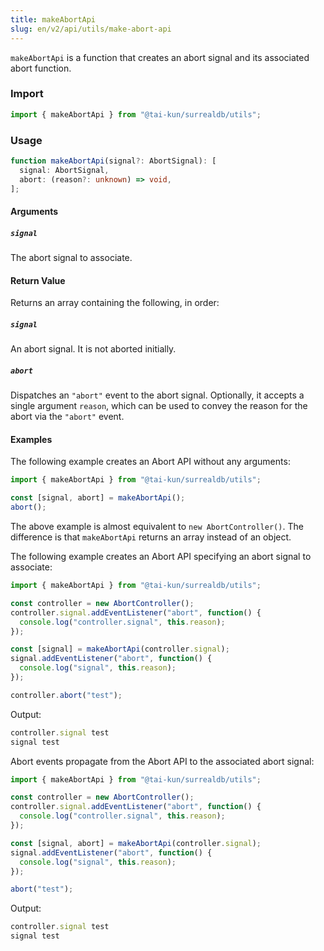 ```yaml
---
title: makeAbortApi
slug: en/v2/api/utils/make-abort-api
---
```


`makeAbortApi` is a function that creates an abort signal and its associated abort function.

### Import

```typescript
import { makeAbortApi } from "@tai-kun/surrealdb/utils";
```

### Usage

```typescript
function makeAbortApi(signal?: AbortSignal): [
  signal: AbortSignal,
  abort: (reason?: unknown) => void,
];
```

#### Arguments

##### `signal`

The abort signal to associate.

#### Return Value

Returns an array containing the following, in order:

##### `signal`

An abort signal. It is not aborted initially.

##### `abort`

Dispatches an `"abort"` event to the abort signal. Optionally, it accepts a single argument `reason`, which can be used to convey the reason for the abort via the `"abort"` event.

#### Examples

The following example creates an Abort API without any arguments:

```typescript
import { makeAbortApi } from "@tai-kun/surrealdb/utils";

const [signal, abort] = makeAbortApi();
abort();
```

The above example is almost equivalent to `new AbortController()`. The difference is that `makeAbortApi` returns an array instead of an object.

The following example creates an Abort API specifying an abort signal to associate:

```typescript
import { makeAbortApi } from "@tai-kun/surrealdb/utils";

const controller = new AbortController();
controller.signal.addEventListener("abort", function() {
  console.log("controller.signal", this.reason);
});

const [signal] = makeAbortApi(controller.signal);
signal.addEventListener("abort", function() {
  console.log("signal", this.reason);
});

controller.abort("test");
```

Output:

```javascript
controller.signal test
signal test
```

Abort events propagate from the Abort API to the associated abort signal:

```typescript
import { makeAbortApi } from "@tai-kun/surrealdb/utils";

const controller = new AbortController();
controller.signal.addEventListener("abort", function() {
  console.log("controller.signal", this.reason);
});

const [signal, abort] = makeAbortApi(controller.signal);
signal.addEventListener("abort", function() {
  console.log("signal", this.reason);
});

abort("test");
```

Output:

```javascript
controller.signal test
signal test
```
